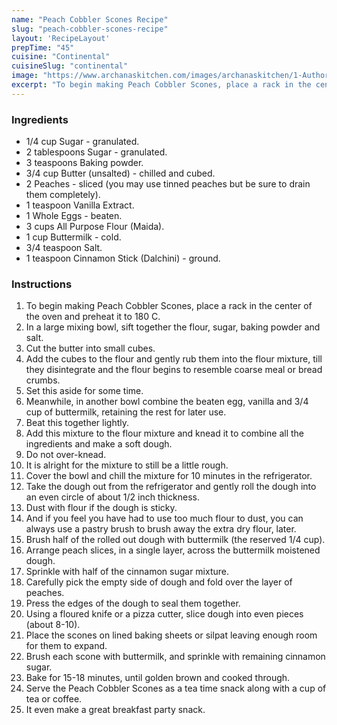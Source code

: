 ---
name: "Peach Cobbler Scones Recipe"
slug: "peach-cobbler-scones-recipe"
layout: 'RecipeLayout'
prepTime: "45"
cuisine: "Continental"
cuisineSlug: "continental"
image: "https://www.archanaskitchen.com/images/archanaskitchen/1-Author/Monika_Manchanda/Peach_Cobbler_Scones.jpg"
excerpt: "To begin making Peach Cobbler Scones, place a rack in the center of the oven and preheat it to 180 C"
---

### Ingredients

- 1/4 cup Sugar - granulated.
- 2 tablespoons Sugar - granulated.
- 3 teaspoons Baking powder.
- 3/4 cup Butter (unsalted) - chilled and cubed.
- 2 Peaches - sliced (you may use tinned peaches but be sure to drain them completely).
- 1 teaspoon Vanilla Extract.
- 1 Whole Eggs - beaten.
- 3 cups All Purpose Flour (Maida).
- 1 cup Buttermilk - cold.
- 3/4 teaspoon Salt.
- 1 teaspoon Cinnamon Stick (Dalchini) - ground.

### Instructions

1. To begin making Peach Cobbler Scones, place a rack in the center of the oven and preheat it to 180 C.
1. In a large mixing bowl, sift together the flour, sugar, baking powder and salt.
1. Cut the butter into small cubes.
1. Add the cubes to the flour and gently rub them into the flour mixture, till they disintegrate and the flour begins to resemble coarse meal or bread crumbs.
1. Set this aside for some time.
1. Meanwhile, in another bowl combine the beaten egg, vanilla and 3/4 cup of buttermilk, retaining the rest for later use.
1. Beat this together lightly.
1. Add this mixture to the flour mixture and knead it to combine all the ingredients and make a soft dough.
1. Do not over-knead.
1. It is alright for the mixture to still be a little rough.
1. Cover the bowl and chill the mixture for 10 minutes in the refrigerator.
1. Take the dough out from the refrigerator and gently roll the dough into an even circle of about 1/2 inch thickness.
1. Dust with flour if the dough is sticky.
1. And if you feel you have had to use too much flour to dust, you can always use a pastry brush to brush away the extra dry flour, later.
1. Brush half of the rolled out dough with buttermilk (the reserved 1/4 cup).
1. Arrange peach slices, in a single layer, across the buttermilk moistened dough.
1. Sprinkle with half of the cinnamon sugar mixture.
1. Carefully pick the empty side of dough and fold over the layer of peaches.
1. Press the edges of the dough to seal them together.
1. Using a floured knife or a pizza cutter, slice dough into even pieces (about 8-10).
1. Place the scones on lined baking sheets or silpat leaving enough room for them to expand.
1. Brush each scone with buttermilk, and sprinkle with remaining cinnamon sugar.
1. Bake for 15-18 minutes, until golden brown and cooked through.
1. Serve the Peach Cobbler Scones as a tea time snack along with a cup of tea or coffee.
1. It even make a great breakfast party snack.

